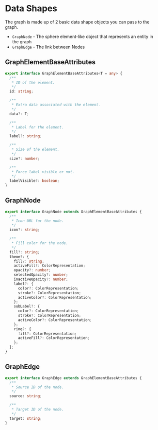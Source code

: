 
<Meta title="Docs/API/Data Shapes" />

# Data Shapes

The graph is made up of 2 basic data shape objects you can pass to the graph.

- `GraphNode` - The sphere element-like object that represents an entity in the graph
- `GraphEdge` - The link between Nodes

## GraphElementBaseAttributes

```ts
export interface GraphElementBaseAttributes<T = any> {
  /**
   * ID of the element.
   */
  id: string;

  /**
   * Extra data associated with the element.
   */
  data?: T;

  /**
   * Label for the element.
   */
  label?: string;

  /**
   * Size of the element.
   */
  size?: number;

  /**
   * Force label visible or not.
   */
  labelVisible?: boolean;
}
```

## GraphNode

```ts
export interface GraphNode extends GraphElementBaseAttributes {
  /**
   * Icon URL for the node.
   */
  icon?: string;

  /**
   * Fill color for the node.
   */
  fill?: string;
  theme?: {
    fill?: string;
    activeFill?: ColorRepresentation;
    opacity?: number;
    selectedOpacity?: number;
    inactiveOpacity?: number;
    label?: {
      color?: ColorRepresentation;
      stroke?: ColorRepresentation;
      activeColor?: ColorRepresentation;
    };
    subLabel?: {
      color?: ColorRepresentation;
      stroke?: ColorRepresentation;
      activeColor?: ColorRepresentation;
    };
    ring?: {
      fill?: ColorRepresentation;
      activeFill?: ColorRepresentation;
    };
  };
}
```

## GraphEdge

```ts
export interface GraphEdge extends GraphElementBaseAttributes {
  /**
   * Source ID of the node.
   */
  source: string;

  /**
   * Target ID of the node.
   */
  target: string;
}
```
